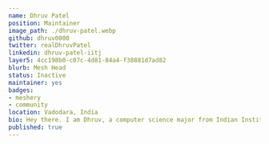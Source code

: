 ---
name: Dhruv Patel
position: Maintainer
image_path: ./dhruv-patel.webp
github: dhruv0000
twitter: realDhruvPatel 
linkedin: dhruv-patel-iitj
layer5: 4cc198b0-c07c-4d81-84a4-f38881d7ad82
blurb: Mesh Head
status: Inactive
maintainer: yes
badges:
- meshery
- community
location: Vadodara, India
bio: Hey there. I am Dhruv, a computer science major from Indian Institute of Technology, Jodhpur. I am passionate about software development, computer-science and opensource development. I look forward on continuing discovering new technologies and learn from every opportunity I get.
published: true
---
